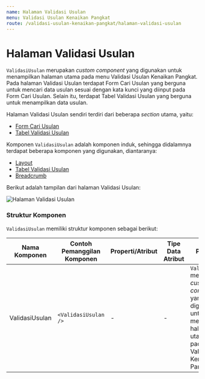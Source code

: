 ```yaml
---
name: Halaman Validasi Usulan
menu: Validasi Usulan Kenaikan Pangkat
route: /validasi-usulan-kenaikan-pangkat/halaman-validasi-usulan
---
```


# Halaman Validasi Usulan

`ValidasiUsulan` merupakan _custom component_ yang digunakan untuk
menampilkan halaman utama pada menu Validasi Usulan Kenaikan Pangkat.
Pada halaman Validasi Usulan terdapat Form Cari Usulan yang berguna
untuk mencari data usulan sesuai dengan kata kunci
yang diinput pada Form Cari Usulan. Selain itu, terdapat
Tabel Validasi Usulan yang berguna untuk menampilkan data usulan.

Halaman Validasi Usulan sendiri terdiri dari beberapa _section_ utama, yaitu:

- [Form Cari Usulan](/validasi-usulan-kenaikan-pangkat/form-cari-usulan "Form Cari Usulan")
- [Tabel Validasi Usulan](/validasi-usulan-kenaikan-pangkat/tabel-validasi-usulan "Tabel Validasi Usulan")

Komponen `ValidasiUsulan` adalah komponen induk, sehingga
didalamnya terdapat beberapa komponen yang digunakan, diantaranya:

- [Layout](/validasi-usulan-kenaikan-pangkat/layout "Layout")
- [Tabel Validasi Usulan](/validasi-usulan-kenaikan-pangkat/tabel-validasi-usulan "Tabel Validasi Usulan")
- [Breadcrumb](/validasi-usulan-kenaikan-pangkat/breadcrumb "Breadcrumb")

Berikut adalah tampilan dari halaman Validasi Usulan:

![Halaman Validasi Usulan](../../src/img/validasi-usulan-kenaikan-pangkat/Halaman-Validasi-Usulan.png)

### Struktur Komponen

`ValidasiUsulan` memiliki struktur komponen sebagai berikut:

| Nama Komponen  | Contoh Pemanggilan <br/> Komponen | Properti/Atribut | Tipe Data <br/> Atribut | Penjelasan                                                                                                                                           |
| -------------- | --------------------------------- | ---------------- | ----------------------- | ---------------------------------------------------------------------------------------------------------------------------------------------------- |
| ValidasiUsulan | `<ValidasiUsulan />`              | -                | -                       | `ValidasiUsulan` merupakan _custom component_ <br/> yang digunakan untuk menampilkan halaman utama <br/> pada menu Validasi Usulan Kenaikan Pangkat. |
